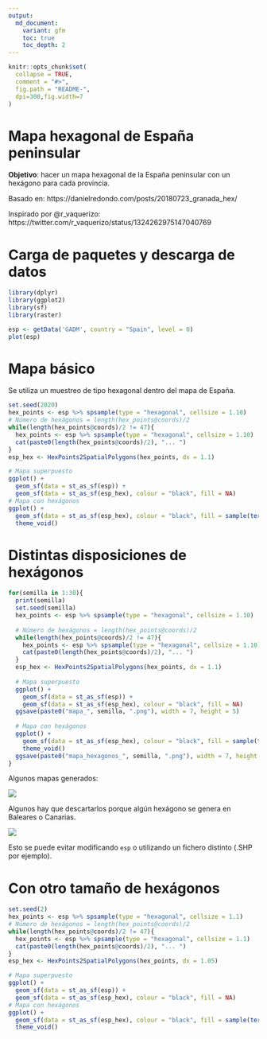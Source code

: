 ---
output:
  md_document:
    variant: gfm
    toc: true
    toc_depth: 2
---

```{r, echo = FALSE}
knitr::opts_chunk$set(
  collapse = TRUE,
  comment = "#>",
  fig.path = "README-",
  dpi=300,fig.width=7
)
```

# Mapa hexagonal de España peninsular

**Objetivo**: hacer un mapa hexagonal de la España peninsular con un hexágono para cada provincia.

Basado en: https://danielredondo.com/posts/20180723_granada_hex/

Inspirado por @r_vaquerizo: https://twitter.com/r_vaquerizo/status/1324262975147040769

# Carga de paquetes y descarga de datos

```{r,warning=F,message=F}
library(dplyr)
library(ggplot2)
library(sf)
library(raster)

esp <- getData('GADM', country = "Spain", level = 0)
plot(esp)
```

# Mapa básico

Se utiliza un muestreo de tipo hexagonal dentro del mapa de España.

```{r,warning=F,message=F}
set.seed(2020)
hex_points <- esp %>% spsample(type = "hexagonal", cellsize = 1.10)
# Número de hexágonos = length(hex_points@coords)/2
while(length(hex_points@coords)/2 != 47){
  hex_points <- esp %>% spsample(type = "hexagonal", cellsize = 1.10)
  cat(paste0(length(hex_points@coords)/2), "... ")
}
esp_hex <- HexPoints2SpatialPolygons(hex_points, dx = 1.1)

# Mapa superpuesto
ggplot() +
  geom_sf(data = st_as_sf(esp)) +
  geom_sf(data = st_as_sf(esp_hex), colour = "black", fill = NA)
# Mapa con hexágonos
ggplot() +
  geom_sf(data = st_as_sf(esp_hex), colour = "black", fill = sample(terrain.colors(47, 1))) +
  theme_void()
```

# Distintas disposiciones de hexágonos

```{r, eval = FALSE}
for(semilla in 1:30){
  print(semilla)
  set.seed(semilla)
  hex_points <- esp %>% spsample(type = "hexagonal", cellsize = 1.10)
  
  # Número de hexágonos = length(hex_points@coords)/2
  while(length(hex_points@coords)/2 != 47){
    hex_points <- esp %>% spsample(type = "hexagonal", cellsize = 1.10)
    cat(paste0(length(hex_points@coords)/2), "... ")
  }
  esp_hex <- HexPoints2SpatialPolygons(hex_points, dx = 1.1)
  
  # Mapa superpuesto
  ggplot() +
    geom_sf(data = st_as_sf(esp)) +
    geom_sf(data = st_as_sf(esp_hex), colour = "black", fill = NA)
  ggsave(paste0("mapa_", semilla, ".png"), width = 7, height = 5)
  
  # Mapa con hexágonos
  ggplot() +
    geom_sf(data = st_as_sf(esp_hex), colour = "black", fill = sample(terrain.colors(47, 1))) +
    theme_void()
  ggsave(paste0("mapa_hexagonos_", semilla, ".png"), width = 7, height = 5)
}
```

Algunos mapas generados:  

![](Imagen2.png)

Algunos hay que descartarlos porque algún hexágono se genera en Baleares o Canarias. 

![](Imagen1.png)

Esto se puede evitar modificando `esp` o utilizando un fichero distinto (.SHP por ejemplo).

# Con otro tamaño de hexágonos 

```{r,warning=F,message=F}
set.seed(2)
hex_points <- esp %>% spsample(type = "hexagonal", cellsize = 1.1)
# Número de hexágonos = length(hex_points@coords)/2
while(length(hex_points@coords)/2 != 47){
  hex_points <- esp %>% spsample(type = "hexagonal", cellsize = 1.1)
  cat(paste0(length(hex_points@coords)/2), "... ")
}
esp_hex <- HexPoints2SpatialPolygons(hex_points, dx = 1.05)

# Mapa superpuesto
ggplot() +
  geom_sf(data = st_as_sf(esp)) +
  geom_sf(data = st_as_sf(esp_hex), colour = "black", fill = NA)
# Mapa con hexágonos
ggplot() +
  geom_sf(data = st_as_sf(esp_hex), colour = "black", fill = sample(terrain.colors(47, 1))) +
  theme_void()
```